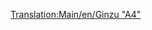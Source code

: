 [[Translation:Main/en/Ginzu "A4"]]{{Template:Treni/It
|Image=[[File:en/Ginzua4.png]]
|Name=Ginzu "A4"
|Cost=€ 44.530
|Speed=128 km/h (80 mph)
|Weight=162 t
|Power=1.200 hp (895 kW)
|Annual=€ 4.592
|Designed=1935
|Lifespan=20
|Capacity=N/A
|Description=Il treno a vapore più comunemente usato, fino a quando i treni diesel non saranno disponibili. Il Ginzu è disponibile sin dall'inizio (se si inizia intorno al 1945) ed è il più veloce tra tutti i motori a vapore fino all'avvento della [[Main/it/SH "8P"|SH "8P"]].
|Real-life=È la versione rinominata della locomotiva [http://www.wikipedia.org/wiki/LNER Class A4 British Gresley A4]. La British Gresley A4, detta "Mallard", è il detentore del record di locomotiva a vapore più veloce di 202,8 km/h.<br/>
Per maggiori dettagli, vedi http://www.lner.info/locos/A/a4.shtml.
}}